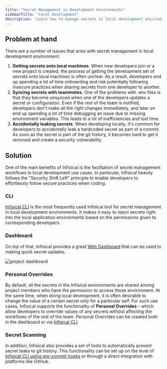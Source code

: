 ```yaml
---
title: "Secret Management in Development Environments"
sidebarTitle: "Local Development"
description: "Learn how to manage secrets in local development environments."
---
```


## Problem at hand

There are a number of issues that arise with secret management in local development environment: 
1. **Getting secrets onto local machines**. When new developers join or a new project is created, the process of getting the development set of secrets onto local machines is often unclear. As a result, developers end up spending a lot of time onboarding and risk potentially following insecure practices when sharing secrets from one developer to another.
2. **Syncing secrets with teammates**. One of the problems with .env files is that they become unsynced when one of the developers updates a secret or configuration. Even if the rest of the team is notified, developers don't make all the right changes immediately, and later on end up spending a lot of time debugging an issue due to missing environment variables. This leads to a lot of inefficiencies and lost time. 
3. **Accidentally leaking secrets**. When developing locally, it's common for developers to accidentally leak a hardcoded secret as part of a commit. As soon as the secret is part of the git history, it becomes hard to get it removed and create a security vulnerability.

## Solution

One of the main benefits of Infisical is the facilitation of secret management workflows in local development use cases. In particular, Infisical heavily follows the "Security Shift Left" principle to enable developers to effortlessly follow secure practices when coding.

### CLI

[Infisical CLI](/cli/overview) is the most frequently used Infisical tool for secret management in local development environments. It makes it easy to inject secrets right into the local application environments based on the permissions given to corresponding developers.

### Dashboard

On top of that, Infisical provides a great [Web Dashboard](https://app.infisical.com/signup) that can be used to making quick secret updates.

![project dashboard](../../images/dashboard.png)

### Personal Overrides

By default, all the secrets in the Infisical environments are shared among project members who have the permission to access those environment. At the same time, when doing local development, it is often desirable to change the value of a certain secret only for a particular self. For such use cases, Infisical supports the functionality of **Personal Overrides** – which allow developers to override values of any secrets without affecting the workflows of the rest of the team. Personal Overrides can be created both in the dashboard or via [Infisical CLI](/cli/overview). 

### Secret Scanning

In addition, Infisical also provides a set of tools to automatically prevent secret leaks to git history. This functionality can be set up on the level of [Infisical CLI using pre-commit hooks](/cli/scanning-overview#automatically-scan-changes-before-you-commit) or through a direct integration with platforms like GitHub.

